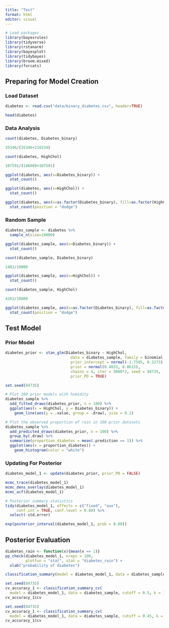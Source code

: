 ```yaml
---
title: "Test"
format: html
editor: visual
---
```


```r
# Load packages
library(bayesrules)
library(tidyverse)
library(rstanarm)
library(bayesplot)
library(tidybayes)
library(broom.mixed)
library(forcats)
```

## Preparing for Model Creation

### Load Dataset

```r
diabetes <- read.csv("data/binary_diabetes.csv", header=TRUE)
```

```r
head(diabetes)
```

### Data Analysis

```r
count(diabetes, Diabetes_binary)
```

```r
35346/(35346+218334)
```

```r
count(diabetes, HighChol)
```

```r
107591/(146089+107591)
```

```r
ggplot(diabetes, aes(x=Diabetes_binary)) +
  stat_count()
```

```r
ggplot(diabetes, aes(x=HighChol)) +
  stat_count()
```

```r
ggplot(diabetes, aes(x=as.factor(Diabetes_binary), fill=as.factor(HighChol))) +
  stat_count(position = "dodge")
```

### Random Sample

```r
diabetes_sample <- diabetes %>%
  sample_n(size=10000)
```

```r
ggplot(diabetes_sample, aes(x=Diabetes_binary)) +
  stat_count()
```

```r
count(diabetes_sample, Diabetes_binary)
```

```r
1401/10000
```

```r
ggplot(diabetes_sample, aes(x=HighChol)) +
  stat_count()
```

```r
count(diabetes_sample, HighChol)
```

```r
4263/10000
```

```r
ggplot(diabetes_sample, aes(x=as.factor(Diabetes_binary), fill=as.factor(HighChol))) +
  stat_count(position = "dodge")
```

## Test Model

### Prior Model

```r
diabetes_prior <- stan_glm(Diabetes_binary ~ HighChol,
                             data = diabetes_sample, family = binomial,
                             prior_intercept = normal(-1.7585, 0.1273),
                             prior = normal(0.4033, 0.0615),
                             chains = 4, iter = 5000*2, seed = 84735,
                             prior_PD = TRUE)
```

```r
set.seed(84735)

# Plot 100 prior models with humidity
diabetes_sample %>% 
  add_fitted_draws(diabetes_prior, n = 100) %>% 
  ggplot(aes(x = HighChol, y = Diabetes_binary)) +
    geom_line(aes(y = .value, group = .draw), size = 0.1)

# Plot the observed proportion of rain in 100 prior datasets
diabetes_sample %>% 
  add_predicted_draws(diabetes_prior, n = 100) %>% 
  group_by(.draw) %>% 
  summarize(proportion_diabetes = mean(.prediction == 1)) %>% 
  ggplot(aes(x = proportion_diabetes)) +
    geom_histogram(color = "white")
```

### Updating For Posterior

```r
diabetes_model_1 <- update(diabetes_prior, prior_PD = FALSE)
```

```r
mcmc_trace(diabetes_model_1)
mcmc_dens_overlay(diabetes_model_1)
mcmc_acf(diabetes_model_1)
```

```r
# Posterior summary statistics
tidy(diabetes_model_1, effects = c("fixed", "aux"),
     conf.int = TRUE, conf.level = 0.80) %>% 
  select(-std.error)
```

```r
exp(posterior_interval(diabetes_model_1, prob = 0.80))
```

## Posterior Evaluation

```r
diabetes_rain <- function(x){mean(x == 1)}
pp_check(diabetes_model_1, nreps = 100,
         plotfun = "stat", stat = "diabetes_rain") + 
  xlab("probability of diabetes")
```

```r
classification_summary(model = diabetes_model_1, data = diabetes_sample, cutoff = 0.15)
```

```r
set.seed(84735)
cv_accuracy_1 <- classification_summary_cv(
  model = diabetes_model_1, data = diabetes_sample, cutoff = 0.5, k = 10)
cv_accuracy_1$cv
```

```r
set.seed(84735)
cv_accuracy_1 <- classification_summary_cv(
  model = diabetes_model_1, data = diabetes_sample, cutoff = 0.45, k = 10)
cv_accuracy_1$cv
```
